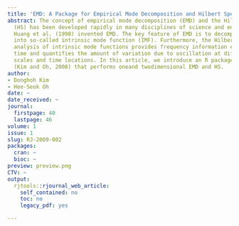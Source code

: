 ```yaml
---
title: 'EMD: A Package for Empirical Mode Decomposition and Hilbert Spectrum'
abstract: The concept of empirical mode decomposition (EMD) and the Hilbert spectrum
  (HS) has been developed rapidly in many disciplines of science and engineering since
  Huang et al. (1998) invented EMD. The key feature of EMD is to decompose a signal
  into so-called intrinsic mode function (IMF). Furthermore, the Hilbert spectral
  analysis of intrinsic mode functions provides frequency information evolving with
  time and quantifies the amount of variation due to oscillation at different time
  scales and time locations. In this article, we introduce an R package called EMD
  (Kim and Oh, 2008) that performs oneand twodimensional EMD and HS.
author:
- Donghoh Kim
- Hee-Seok Oh
date: ~
date_received: ~
journal:
  firstpage: 40
  lastpage: 46
volume: 1
issue: 1
slug: RJ-2009-002
packages:
  cran: ~
  bioc: ~
preview: preview.png
CTV: ~
output:
  rjtools::rjournal_web_article:
    self_contained: no
    toc: no
    legacy_pdf: yes

---
```


